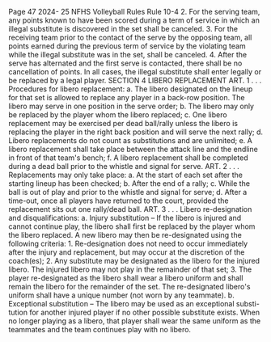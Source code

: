 Page 47 2024- 25 NFHS Volleyball Rules Rule 10-4 2. For the serving team, any points known to have been scored during a term of service in which an illegal substitute is discovered in the set shall be canceled. 3. For the receiving team prior to the contact of the serve by the opposing team, all points earned during the previous term of service by the violating team while the illegal substitute was in the set, shall be canceled. 4. After the serve has alternated and the first serve is contacted, there shall be no cancellation of points. In all cases, the illegal substitute shall enter legally or be replaced by a legal player. SECTION 4 LIBERO REPLACEMENT ART. 1 . . . Procedures for libero replacement: a. The libero designated on the lineup for that set is allowed to replace any player in a back-row position. The libero may serve in one position in the serve order; b. The libero may only be replaced by the player whom the libero replaced; c. One libero replacement may be exercised per dead ball/rally unless the libero is replacing the player in the right back position and will serve the next rally; d. Libero replacements do not count as substitutions and are unlimited; e. A libero replacement shall take place between the attack line and the endline in front of that team's bench; f. A libero replacement shall be completed during a dead ball prior to the whistle and signal for serve. ART. 2 . . . Replacements may only take place: a. At the start of each set after the starting lineup has been checked; b. After the end of a rally; c. While the ball is out of play and prior to the whistle and signal for serve; d. After a time-out, once all players have returned to the court, provided the replacement sits out one rally/dead ball. ART. 3 . . . Libero re-designation and disqualifications: a. Injury substitution – If the libero is injured and cannot continue play, the libero shall first be replaced by the player whom the libero replaced. A new libero may then be re-designated using the following criteria: 1. Re-designation does not need to occur immediately after the injury and replacement, but may occur at the discretion of the coach(es); 2. Any substitute may be designated as the libero for the injured libero. The injured libero may not play in the remainder of that set; 3. The player re-designated as the libero shall wear a libero uniform and shall remain the libero for the remainder of the set. The re-designated libero's uniform shall have a unique number (not worn by any teammate). b. Exceptional substitution – The libero may be used as an exceptional substi- tution for another injured player if no other possible substitute exists. When no longer playing as a libero, that player shall wear the same uniform as the teammates and the team continues play with no libero.